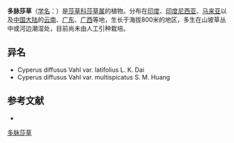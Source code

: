 {{Speciesbox
| name = 多脉莎草
| status = 
| status_system = 
| image =
| genus = Cyperus
| species = diffusus
| authority = Vahl
| subdivision_ranks =[[变种|变种]]
| subdivision =
* 多脉莎草 ''C. d.'' var. ''diffusus''
* [[宽叶多脈莎草|宽叶多脈莎草]] ''C. d.'' var. ''latifolius''
}}

'''多脉莎草'''（[[学名|学名]]：{{lang|la|''Cyperus diffusus''}}）是[[莎草科|莎草科]][[莎草属|莎草属]]的植物。分布在[[印度|印度]]、[[印度尼西亚|印度尼西亚]]、[[马来亚|马来亚]]以及[[中国大陆|中国大陆]]的[[云南|云南]]、[[广东|广东]]、[[广西|广西]]等地，生长于海拔800米的地区，多生在山坡草丛中或河边潮湿处，目前尚未由人工引种栽培。

== 异名 ==
* Cyperus diffusus Vahl var. latifolius L. K. Dai
* Cyperus diffusus Vahl var. multispicatus S. M. Huang

== 参考文献 ==
<div class="references-small">
* {{cite web| url =http://www.bioinfo.cn/db05/KmzwSpecies.php?action=view&id=7355| title =多脉莎草| work =《中国高等植物数据库全库》| publisher =中国科学院微生物研究所| author =昆明植物研究所| accessdate =2009-02-24| deadurl =yes| archiveurl =https://web.archive.org/web/20160305105552/http://www.bioinfo.cn/db05/KmzwSpecies.php?action=view&id=7355| archivedate =2016-03-05}}
</div>
{{Taxonbar|from=Q15623187}}

[[Category:莎草属|多脉莎草]]


{{植物小作品}}
